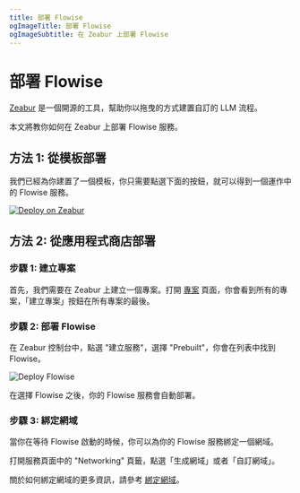 ```yaml
---
title: 部署 Flowise
ogImageTitle: 部署 Flowise
ogImageSubtitle: 在 Zeabur 上部署 Flowise
---
```


# 部署 Flowise

[Zeabur](https://zeabur.com) 是一個開源的工具，幫助你以拖曳的方式建置自訂的 LLM 流程。

本文將教你如何在 Zeabur 上部署 Flowise 服務。

## 方法 1: 從模板部署

我們已經為你建置了一個模板，你只需要點選下面的按鈕，就可以得到一個運作中的 Flowise 服務。

[![Deploy on Zeabur](https://zeabur.com/button.svg)](https://zeabur.com/templates/2JYZTR)

## 方法 2: 從應用程式商店部署

### 步驟 1: 建立專案

首先，我們需要在 Zeabur 上建立一個專案。打開 [專案](https://dash.zeabur.com/projects) 頁面，你會看到所有的專案，「建立專案」按鈕在所有專案的最後。

### 步驟 2: 部署 Flowise

在 Zeabur 控制台中，點選 "建立服務"，選擇 "Prebuilt"，你會在列表中找到 Flowise。

![Deploy Flowise](/marketplace/flowise/prebuilt.png)

在選擇 Flowise 之後，你的 Flowise 服務會自動部署。

### 步驟 3: 綁定網域

當你在等待 Flowise 啟動的時候，你可以為你的 Flowise 服務綁定一個網域。

打開服務頁面中的 "Networking" 頁籤，點選「生成網域」或者「自訂網域」。

關於如何綁定網域的更多資訊，請參考 [綁定網域](../deploy/domain-binding)。
